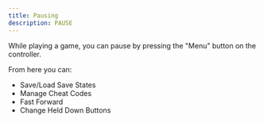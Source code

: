 ```yaml
---
title: Pausing
description: PAUSE
---
```



While playing a game, you can pause by pressing the "Menu" button on the controller.

From here you can:

- Save/Load Save States
- Manage Cheat Codes
- Fast Forward
- Change Held Down Buttons
